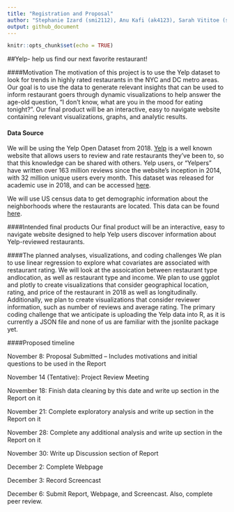 ```yaml
---
title: "Registration and Proposal"
author: "Stephanie Izard (smi2112), Anu Kafi (ak4123), Sarah Vititoe (sev2125)"
output: github_document
---
```


```r
knitr::opts_chunk$set(echo = TRUE)
```

##Yelp- help us find our next favorite restaurant!

####Motivation
The motivation of this project is to use the Yelp dataset to look for trends in highly rated restaurants in the NYC and DC metro areas. Our goal is to use the data to generate relevant insights that can be used to inform restaurant goers through dynamic visualizations to help answer the age-old question, "I don't know, what are you in the mood for eating tonight?". Our final product will be an interactive, easy to navigate website containing relevant visualizations, graphs, and analytic results. 

#### Data Source
We will be using the Yelp Open Dataset from 2018. [Yelp](https://www.yelp.com/) is a well known website that allows users to review and rate restaurants they've been to, so that this knowledge can be shared with others. Yelp users, or "Yelpers" have written over 163 million reviews since the website's inception in 2014, with 32 million unique users every month. This dataset was released for academic use in 2018, and can be accessed [here](https://www.yelp.com/dataset).

We will use US census data to get demographic information about the neighborhoods where the restaurants are located. This data can be found [here](https://www.census.gov/data.html).

####Intended final products
Our final product will be an interactive, easy to navigate website designed to help Yelp users discover information about Yelp-reviewed restaurants.

####The planned analyses, visualizations, and coding challenges
We plan to use linear regression to explore what covariates are associated with restaurant rating. We will look at the assoication between restaurant type andlocation, as well as restaurant type and income. We plan to use ggplot and plotly to create visualizations that consider geographical location, rating, and price of the restaurant in 2018 as well as longitudinally. Additionally, we plan to create visualizations that consider reviewer information, such as number of reviews and average rating. The primary coding challenge that we anticipate is uploading the Yelp data into R, as it is currently a JSON file and none of us are familiar with the jsonlite package yet.

####Proposed timeline

November 8: Proposal Submitted – Includes motivations and initial questions to be used in the Report

November 14 (Tentative): Project Review Meeting 

November 18: Finish data cleaning by this date and write up section in the Report on it

November 21: Complete exploratory analysis and write up section in the Report on it

November 28: Complete any additional analysis and write up section in the Report on it

November 30: Write up Discussion section of Report

December 2: Complete Webpage

December 3: Record Screencast

December 6: Submit Report, Webpage, and Screencast. Also, complete peer review. 

